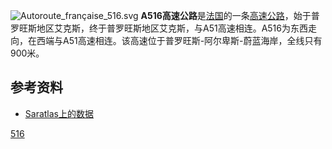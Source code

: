 [[File:Autoroute_française_516.svg|right]]
'''A516高速公路'''是[[法国|法国]]的一条[[高速公路|高速公路]]，始于普罗旺斯地区艾克斯，终于普罗旺斯地区艾克斯，与A51高速相连。A516为东西走向，在西端与A51高速相连。该高速位于普罗旺斯-阿尔卑斯-蔚蓝海岸，全线只有900米。

==参考资料==
*[http://saratlas.free.fr/index.php?page=autoroute&route=a516&lang=fr Saratlas上的数据]{{Wayback|url=http://saratlas.free.fr/index.php?page=autoroute&route=a516&lang=fr |date=20190215092509 }}{{fr}}

{{法国高速公路}}
[[Category:法国高速公路|516]]